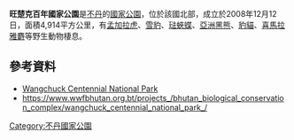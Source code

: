 {{coord|27|48|43|N|90|39|28|E|display=title}} 
{{Infobox protected area
| name = 旺楚克百年國家公園
| alt_name=
| iucn_category = II 
| photo = 
| photo_caption = 
| map_image = Wangchuck Centennial protected area location map.png
| map_caption = 旺楚克百年國家公園（粉色區域）在不丹的位置
| coordinates = 
| location = [[不丹|不丹]][[布姆唐宗|布姆唐宗]]、[[倫奇宗|倫奇宗]]、[[旺杜波德朗宗|旺杜波德朗宗]]、<br>[[加薩宗|加薩宗]]、[[通薩宗|通薩宗]]
| nearest_city = 
| area = 4914 km<sup>2</sup>.
| established = 2008
| governing_body = 
| website = http://www.dofps.gov.bt/?page_id=327
}}
'''旺楚克百年國家公園'''是[[不丹|不丹]]的[[國家公園|國家公園]]，位於該國北部，成立於2008年12月12日，面積4,914平方公里，有[[孟加拉虎|孟加拉虎]]、[[雪豹|雪豹]]、[[琺蛺蝶|琺蛺蝶]]、[[亞洲黑熊|亞洲黑熊]]、[[豹貓|豹貓]]、[[喜馬拉雅麝|喜馬拉雅麝]]等野生動物棲息。

==參考資料==
* [http://www.dofps.gov.bt/?page_id=327 Wangchuck Centennial National Park]
* https://www.wwfbhutan.org.bt/projects_/bhutan_biological_conservation_complex/wangchuck_centennial_national_park_/ {{Wayback|url=https://www.wwfbhutan.org.bt/projects_/bhutan_biological_conservation_complex/wangchuck_centennial_national_park_/ |date=20200926182035 }}

{{Bhutan-geo-stub}}
[[Category:不丹國家公園|Category:不丹國家公園]]